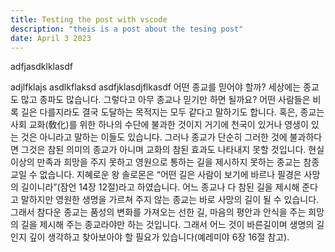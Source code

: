```yaml
---
title: Testing the post with vscode
description: "theis is a post about the tesing post"
date: April 3 2023
---
```



adfjasdklklasdf

adjlfklajs
asdlkflaksd
asdfjklasdjflkasdf
어떤 종교를 믿어야 할까?
세상에는 종교도 많고 종파도 많습니다. 그렇다고 아무 종교나 믿기만 하면 될까요?
 어떤 사람들은 비록 길은 다를지라도 결국 도달하는 목적지는 모두 같다고 말하기도 합니다. 혹은, 종교는 사회 교화(敎化)를 위한 하나의 수단에 불과한 것이지 거기에 천국이 있거나 영생이 있는 것은 아니라고 말하는 이들도 있습니다. 그러나 종교가 단순히 그러한 것에 불과하다면 그것은 참된 의미의 종교가 아니며 교화의 참된 효과도 나타내지 못할 것입니다. 현실 이상의 만족과 희망을 주지 못하고 영원으로 통하는 길을 제시하지 못하는 종교는 참종교일 수 없습니다.
 지혜로운 왕 솔로몬은 “어떤 길은 사람이 보기에 바르나 필경은 사망의 길이니라”(잠언 14장 12절)라고 하였습니다. 어느 종교나 다 참된 길을 제시해 준다고 말하지만 영원한 생명을 가르쳐 주지 않는 종교는 바로 사망의 길이 될 수 있습니다.
그래서 참다운 종교는 품성의 변화를 가져오는 선한 길, 마음의 평안과 안식을 주는 희망의 길을 제시해 주는 종교라야만 하는 것입니다. 그래서 어느 것이 바른길이며 생명의 길인지 깊이 생각하고 찾아보아야 할 필요가 있습니다(예레미야 6장 16절 참고).

